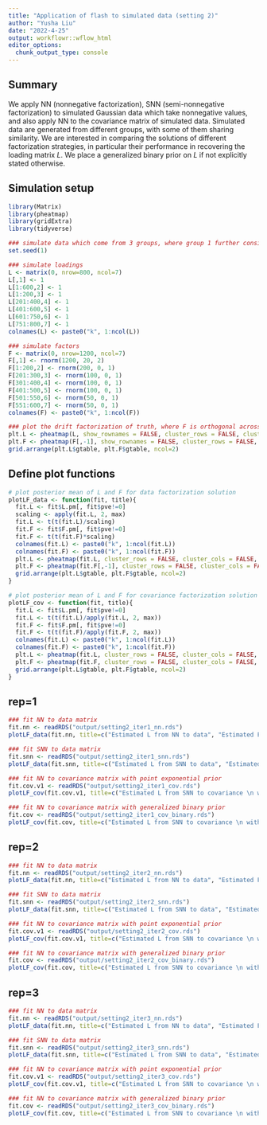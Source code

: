 ```yaml
---
title: "Application of flash to simulated data (setting 2)"
author: "Yusha Liu"
date: "2022-4-25"
output: workflowr::wflow_html
editor_options:
  chunk_output_type: console
---
```


## Summary
We apply NN (nonnegative factorization), SNN (semi-nonnegative factorization) to simulated Gaussian data which take nonnegative values, and also apply NN to the covariance matrix of simulated data. Simulated data are generated from different groups, with some of them sharing similarity. We are interested in comparing the solutions of different factorization strategies, in particular their performance in recovering the loading matrix $L$. We place a generalized binary prior on $L$ if not explicitly stated otherwise.

## Simulation setup
```r
library(Matrix)
library(pheatmap)
library(gridExtra)
library(tidyverse)

### simulate data which come from 3 groups, where group 1 further consists of 3 subgroups
set.seed(1)

### simulate loadings
L <- matrix(0, nrow=800, ncol=7)
L[,1] <- 1
L[1:600,2] <- 1
L[1:200,3] <- 1
L[201:400,4] <- 1
L[401:600,5] <- 1
L[601:750,6] <- 1
L[751:800,7] <- 1
colnames(L) <- paste0("k", 1:ncol(L))

### simulate factors 
F <- matrix(0, nrow=1200, ncol=7)
F[,1] <- rnorm(1200, 20, 2)
F[1:200,2] <- rnorm(200, 0, 1)
F[201:300,3] <- rnorm(100, 0, 1)
F[301:400,4] <- rnorm(100, 0, 1)
F[401:500,5] <- rnorm(100, 0, 1)
F[501:550,6] <- rnorm(50, 0, 1)
F[551:600,7] <- rnorm(50, 0, 1)
colnames(F) <- paste0("k", 1:ncol(F))

### plot the drift factorization of truth, where F is orthogonal across columns 
plt.L <- pheatmap(L, show_rownames = FALSE, cluster_rows = FALSE, cluster_cols = FALSE, main = "True L", silent = TRUE)
plt.F <- pheatmap(F[,-1], show_rownames = FALSE, cluster_rows = FALSE, cluster_cols = FALSE, main = "True F", silent = TRUE)
grid.arrange(plt.L$gtable, plt.F$gtable, ncol=2)

```


## Define plot functions
```r

# plot posterior mean of L and F for data factorization solution
plotLF_data <- function(fit, title){
  fit.L <- fit$L.pm[, fit$pve!=0]
  scaling <- apply(fit.L, 2, max)
  fit.L <- t(t(fit.L)/scaling)
  fit.F <- fit$F.pm[, fit$pve!=0]
  fit.F <- t(t(fit.F)*scaling)
  colnames(fit.L) <- paste0("k", 1:ncol(fit.L))
  colnames(fit.F) <- paste0("k", 1:ncol(fit.F))
  plt.L <- pheatmap(fit.L, cluster_rows = FALSE, cluster_cols = FALSE, silent = TRUE, main=title[1], fontsize=8)
  plt.F <- pheatmap(fit.F[,-1], cluster_rows = FALSE, cluster_cols = FALSE, silent = TRUE, main=title[2], fontsize=8)
  grid.arrange(plt.L$gtable, plt.F$gtable, ncol=2)
}

# plot posterior mean of L and F for covariance factorization solution
plotLF_cov <- function(fit, title){
  fit.L <- fit$L.pm[, fit$pve!=0]
  fit.L <- t(t(fit.L)/apply(fit.L, 2, max))
  fit.F <- fit$F.pm[, fit$pve!=0]
  fit.F <- t(t(fit.F)/apply(fit.F, 2, max))
  colnames(fit.L) <- paste0("k", 1:ncol(fit.L))
  colnames(fit.F) <- paste0("k", 1:ncol(fit.F))
  plt.L <- pheatmap(fit.L, cluster_rows = FALSE, cluster_cols = FALSE, silent = TRUE, main=title[1], fontsize=8)
  plt.F <- pheatmap(fit.F, cluster_rows = FALSE, cluster_cols = FALSE, silent = TRUE, main=title[2], fontsize=8)
  grid.arrange(plt.L$gtable, plt.F$gtable, ncol=2)
}

```


## rep=1
```r

### fit NN to data matrix
fit.nn <- readRDS("output/setting2_iter1_nn.rds")
plotLF_data(fit.nn, title=c("Estimated L from NN to data", "Estimated F from NN to data"))

### fit SNN to data matrix
fit.snn <- readRDS("output/setting2_iter1_snn.rds")
plotLF_data(fit.snn, title=c("Estimated L from SNN to data", "Estimated F from SNN to data"))

### fit NN to covariance matrix with point exponential prior
fit.cov.v1 <- readRDS("output/setting2_iter1_cov.rds")
plotLF_cov(fit.cov.v1, title=c("Estimated L from SNN to covariance \n with point exponential prior", "Estimated F from SNN to covariance \n with point exponential prior"))

### fit NN to covariance matrix with generalized binary prior
fit.cov <- readRDS("output/setting2_iter1_cov_binary.rds")
plotLF_cov(fit.cov, title=c("Estimated L from SNN to covariance \n with general binary prior", "Estimated F from SNN to covariance \n with general binary prior"))

```


## rep=2
```r

### fit NN to data matrix
fit.nn <- readRDS("output/setting2_iter2_nn.rds")
plotLF_data(fit.nn, title=c("Estimated L from NN to data", "Estimated F from NN to data"))

### fit SNN to data matrix
fit.snn <- readRDS("output/setting2_iter2_snn.rds")
plotLF_data(fit.snn, title=c("Estimated L from SNN to data", "Estimated F from SNN to data"))

### fit NN to covariance matrix with point exponential prior
fit.cov.v1 <- readRDS("output/setting2_iter2_cov.rds")
plotLF_cov(fit.cov.v1, title=c("Estimated L from SNN to covariance \n with point exponential prior", "Estimated F from SNN to covariance \n with point exponential prior"))

### fit NN to covariance matrix with generalized binary prior
fit.cov <- readRDS("output/setting2_iter2_cov_binary.rds")
plotLF_cov(fit.cov, title=c("Estimated L from SNN to covariance \n with general binary prior", "Estimated F from SNN to covariance \n with general binary prior"))

```


## rep=3
```r

### fit NN to data matrix
fit.nn <- readRDS("output/setting2_iter3_nn.rds")
plotLF_data(fit.nn, title=c("Estimated L from NN to data", "Estimated F from NN to data"))

### fit SNN to data matrix
fit.snn <- readRDS("output/setting2_iter3_snn.rds")
plotLF_data(fit.snn, title=c("Estimated L from SNN to data", "Estimated F from SNN to data"))

### fit NN to covariance matrix with point exponential prior
fit.cov.v1 <- readRDS("output/setting2_iter3_cov.rds")
plotLF_cov(fit.cov.v1, title=c("Estimated L from SNN to covariance \n with point exponential prior", "Estimated F from SNN to covariance \n with point exponential prior"))

### fit NN to covariance matrix with generalized binary prior
fit.cov <- readRDS("output/setting2_iter3_cov_binary.rds")
plotLF_cov(fit.cov, title=c("Estimated L from SNN to covariance \n with general binary prior", "Estimated F from SNN to covariance \n with general binary prior"))

```
